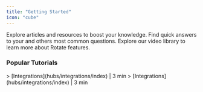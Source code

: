 ```yaml
---
title: "Getting Started"
icon: "cube"
---
```


<CardGroup cols={3}>
  <Card title="Knowledge base" icon="books" color="#FF8D3A" href="knowledge-base">
    Explore articles and resources to boost your knowledge.
  </Card>

  <Card title="FAQs" icon="seal-question" color="#FF8D3A">
    Find quick answers to your and others most common questions.
  </Card>

  <Card title="Video Guides" icon="clapperboard-play" color="#FF8D3A">
    Explore our video library to learn more about Rotate features.
  </Card>
</CardGroup>

### Popular Tutorials

<CardGroup cols={2}>
  <Card title="Integrate account with Google Workspace tenant" horizontal={false}>
    > [Integrations](hubs/integrations/index) | <Icon icon="clock" color="grey" iconType="sharp-regular" />  3 min
  </Card>

  <Card title="Integrate account with Microsoft 365 tenant" horizontal={false}>
    > [Integrations](hubs/integrations/index) | <Icon icon="clock" color="grey" iconType="sharp-regular" />  3 min
  </Card>
</CardGroup>